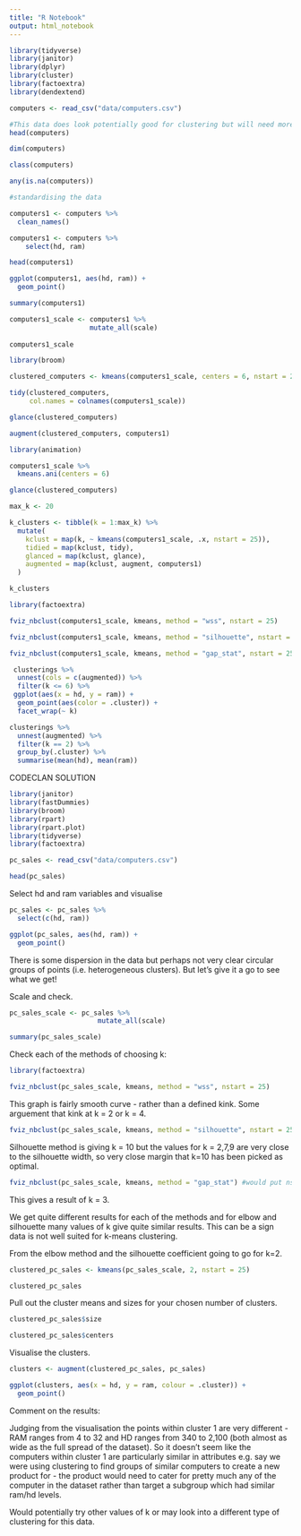 ```yaml
---
title: "R Notebook"
output: html_notebook
---
```


```r
library(tidyverse)
library(janitor)
library(dplyr)
library(cluster)
library(factoextra)
library(dendextend)
```



```r
computers <- read_csv("data/computers.csv")
```

```r
#This data does look potentially good for clustering but will need more investigation
head(computers)
```

```r
dim(computers)
```

```r
class(computers)
```

```r
any(is.na(computers))
```

```r
#standardising the data

computers1 <- computers %>%
  clean_names()
```

```r
computers1 <- computers %>%
    select(hd, ram)

head(computers1)
```

```r
ggplot(computers1, aes(hd, ram)) +
  geom_point()
```


```r
summary(computers1)
```
```r

computers1_scale <- computers1 %>%
                    mutate_all(scale)
 
computers1_scale
```

```r
library(broom)

clustered_computers <- kmeans(computers1_scale, centers = 6, nstart = 25)
```


```r
tidy(clustered_computers, 
     col.names = colnames(computers1_scale))
```

```r
glance(clustered_computers)

```

```r
augment(clustered_computers, computers1)
```

```r
library(animation)

computers1_scale %>% 
  kmeans.ani(centers = 6) 
```


```r
glance(clustered_computers)
```

```r
max_k <- 20 

k_clusters <- tibble(k = 1:max_k) %>%
  mutate(
    kclust = map(k, ~ kmeans(computers1_scale, .x, nstart = 25)), 
    tidied = map(kclust, tidy),
    glanced = map(kclust, glance),
    augmented = map(kclust, augment, computers1)
  )

k_clusters
```

```r
library(factoextra)
```

```r
fviz_nbclust(computers1_scale, kmeans, method = "wss", nstart = 25)
```

```r
fviz_nbclust(computers1_scale, kmeans, method = "silhouette", nstart = 25)
```


```r
fviz_nbclust(computers1_scale, kmeans, method = "gap_stat", nstart = 25, k.max = 10)
```


```r
 clusterings %>% 
  unnest(cols = c(augmented)) %>%
  filter(k <= 6) %>%
 ggplot(aes(x = hd, y = ram)) +
  geom_point(aes(color = .cluster)) + 
  facet_wrap(~ k)
```


```r
clusterings %>% 
  unnest(augmented) %>%
  filter(k == 2) %>%
  group_by(.cluster) %>%
  summarise(mean(hd), mean(ram))
```



CODECLAN SOLUTION

```r
library(janitor)
library(fastDummies)
library(broom)
library(rpart)
library(rpart.plot)
library(tidyverse)
library(factoextra)
```

```r
pc_sales <- read_csv("data/computers.csv")
```


```r
head(pc_sales)
```

Select hd and ram variables and visualise

```r
pc_sales <- pc_sales %>%
  select(c(hd, ram))

ggplot(pc_sales, aes(hd, ram)) +
  geom_point()
```

There is some dispersion in the data but perhaps not very clear circular groups of points (i.e. heterogeneous clusters). But let’s give it a go to see what we get!

Scale and check.

```r
pc_sales_scale <- pc_sales %>% 
                      mutate_all(scale)

summary(pc_sales_scale)
```

Check each of the methods of choosing k:

```r
library(factoextra)
```

```r
fviz_nbclust(pc_sales_scale, kmeans, method = "wss", nstart = 25)
```

This graph is fairly smooth curve - rather than a defined kink. Some arguement that kink at k = 2 or k = 4.

```r
fviz_nbclust(pc_sales_scale, kmeans, method = "silhouette", nstart = 25)
```

Silhouette method is giving k = 10 but the values for k = 2,7,9 are very close to the silhouette width, so very close margin that k=10 has been picked as optimal.

```r
fviz_nbclust(pc_sales_scale, kmeans, method = "gap_stat") #would put nstart=25 if had more computing power
```

This gives a result of k = 3.

We get quite different results for each of the methods and for elbow and silhouette many values of k give quite similar results. This can be a sign data is not well suited for k-means clustering.

From the elbow method and the silhouette coefficient going to go for k=2.

```r
clustered_pc_sales <- kmeans(pc_sales_scale, 2, nstart = 25)

clustered_pc_sales
```

Pull out the cluster means and sizes for your chosen number of clusters.

```r
clustered_pc_sales$size
```

```r
clustered_pc_sales$centers
```

Visualise the clusters.

```r
clusters <- augment(clustered_pc_sales, pc_sales)

ggplot(clusters, aes(x = hd, y = ram, colour = .cluster)) +
  geom_point() 
```

Comment on the results:

Judging from the visualisation the points within cluster 1 are very different - RAM ranges from 4 to 32 and HD ranges from 340 to 2,100 (both almost as wide as the full spread of the dataset). So it doesn’t seem like the computers within cluster 1 are particularly similar in attributes e.g. say we were using clustering to find groups of similar computers to create a new product for - the product would need to cater for pretty much any of the computer in the dataset rather than target a subgroup which had similar ram/hd levels.

Would potentially try other values of k or may look into a different type of clustering for this data.